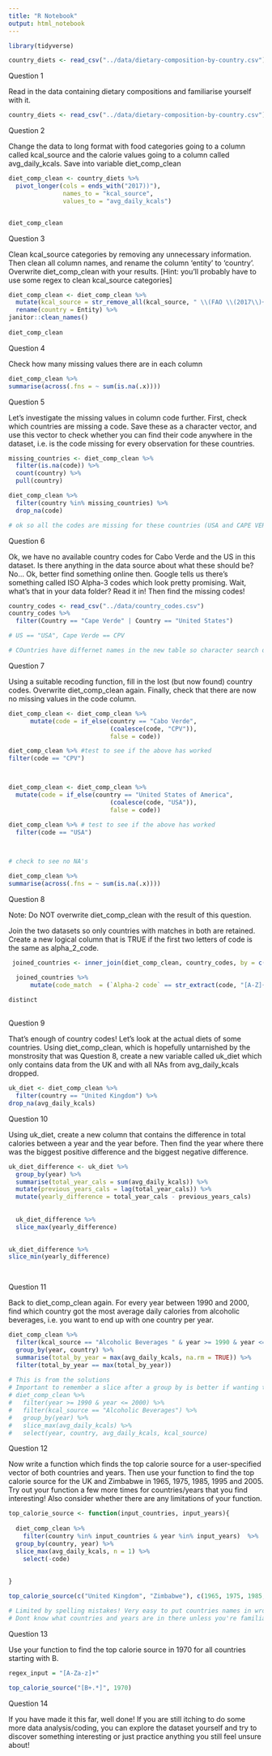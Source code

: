 ```yaml
---
title: "R Notebook"
output: html_notebook
---
```


```r

library(tidyverse)

country_diets <- read_csv("../data/dietary-composition-by-country.csv")

```

Question 1

Read in the data containing dietary compositions and familiarise yourself with it.

```r

country_diets <- read_csv("../data/dietary-composition-by-country.csv")

```


Question 2

Change the data to long format with food categories going to a column called kcal_source and the calorie values going to a column called avg_daily_kcals. Save into variable diet_comp_clean

```r
diet_comp_clean <- country_diets %>% 
  pivot_longer(cols = ends_with("2017))"), 
               names_to = "kcal_source",
               values_to = "avg_daily_kcals")


diet_comp_clean 
```


Question 3

Clean kcal_source categories by removing any unnecessary information. Then clean all column names, and rename the column ‘entity’ to ‘country’. Overwrite diet_comp_clean with your results. [Hint: you’ll probably have to use some regex to clean kcal_source categories]

```r

diet_comp_clean <- diet_comp_clean %>% 
  mutate(kcal_source = str_remove_all(kcal_source, " \\(FAO \\(2017\\)+")) %>% 
  rename(country = Entity) %>% 
janitor::clean_names()
 
diet_comp_clean
```


Question 4

Check how many missing values there are in each column

```r

diet_comp_clean %>% 
summarise(across(.fns = ~ sum(is.na(.x))))

```


Question 5

Let’s investigate the missing values in column code further. First, check which countries are missing a code. Save these as a character vector, and use this vector to check whether you can find their code anywhere in the dataset, i.e. is the code missing for every observation for these countries.

```r
missing_countries <- diet_comp_clean %>% 
  filter(is.na(code)) %>% 
  count(country) %>% 
  pull(country)

diet_comp_clean %>% 
  filter(country %in% missing_countries) %>% 
  drop_na(code)

# ok so all the codes are missing for these countries (USA and CAPE VERDE)
```



Question 6

Ok, we have no available country codes for Cabo Verde and the US in this dataset. Is there anything in the data source about what these should be? No… Ok, better find something online then. Google tells us there’s something called ISO Alpha-3 codes which look pretty promising. Wait, what’s that in your data folder? Read it in! Then find the missing codes!

```r
country_codes <- read_csv("../data/country_codes.csv")
country_codes %>% 
  filter(Country == "Cape Verde" | Country == "United States")

# US == "USA", Cape Verde == CPV

# COuntries have differnet names in the new table so character search didnt work
```


Question 7

Using a suitable recoding function, fill in the lost (but now found) country codes. Overwrite diet_comp_clean again. Finally, check that there are now no missing values in the code column.

```r



diet_comp_clean <- diet_comp_clean %>%
      mutate(code = if_else(country == "Cabo Verde", 
                            (coalesce(code, "CPV")), 
                            false = code))

diet_comp_clean %>% #test to see if the above has worked
filter(code == "CPV")



diet_comp_clean <- diet_comp_clean %>% 
  mutate(code = if_else(country == "United States of America", 
                            (coalesce(code, "USA")), 
                            false = code))

diet_comp_clean %>% # test to see if the above has worked
  filter(code == "USA")
  


# check to see no NA's

diet_comp_clean %>% 
summarise(across(.fns = ~ sum(is.na(.x))))

```


Question 8

Note: Do NOT overwrite diet_comp_clean with the result of this question.

Join the two datasets so only countries with matches in both are retained. Create a new logical column that is TRUE if the first two letters of code is the same as alpha_2_code.

```r

 joined_countries <- inner_join(diet_comp_clean, country_codes, by = c("country" = "Country"))

  joined_countries %>% 
      mutate(code_match  = (`Alpha-2 code` == str_extract(code, "[A-Z]{2}")))
    
distinct
 

```


Question 9

That’s enough of country codes! Let’s look at the actual diets of some countries. Using diet_comp_clean, which is hopefully untarnished by the monstrosity that was Question 8, create a new variable called uk_diet which only contains data from the UK and with all NAs from avg_daily_kcals dropped.

```r

uk_diet <- diet_comp_clean %>% 
  filter(country == "United Kingdom") %>% 
drop_na(avg_daily_kcals)

```


Question 10

Using uk_diet, create a new column that contains the difference in total calories between a year and the year before. Then find the year where there was the biggest positive difference and the biggest negative difference.

```r

uk_diet_difference <- uk_diet %>% 
  group_by(year) %>% 
  summarise(total_year_cals = sum(avg_daily_kcals)) %>% 
  mutate(previous_years_cals = lag(total_year_cals)) %>% 
  mutate(yearly_difference = total_year_cals - previous_years_cals) 
  
  
  uk_diet_difference %>% 
  slice_max(yearly_difference)
  

uk_diet_difference %>% 
slice_min(yearly_difference)
  



```


Question 11

Back to diet_comp_clean again. For every year between 1990 and 2000, find which country got the most average daily calories from alcoholic beverages, i.e. you want to end up with one country per year.

```r




diet_comp_clean %>% 
  filter(kcal_source == "Alcoholic Beverages " & year >= 1990 & year <= 2000) %>% 
  group_by(year, country) %>%
  summarise(total_by_year = max(avg_daily_kcals, na.rm = TRUE)) %>% 
  filter(total_by_year == max(total_by_year))
  
# This is from the solutions
# Important to remember a slice after a group by is better if wanting to preserve more columns!!!
# diet_comp_clean %>%
#   filter(year >= 1990 & year <= 2000) %>%
#   filter(kcal_source == "Alcoholic Beverages") %>%
#   group_by(year) %>%
#   slice_max(avg_daily_kcals) %>%
#   select(year, country, avg_daily_kcals, kcal_source)

```




Question 12

Now write a function which finds the top calorie source for a user-specified vector of both countries and years. Then use your function to find the top calorie source for the UK and Zimbabwe in 1965, 1975, 1985, 1995 and 2005. Try out your function a few more times for countries/years that you find interesting! Also consider whether there are any limitations of your function.

```r
top_calorie_source <- function(input_countries, input_years){
  
  diet_comp_clean %>% 
    filter(country %in% input_countries & year %in% input_years)  %>% 
  group_by(country, year) %>% 
  slice_max(avg_daily_kcals, n = 1) %>% 
    select(-code)
  
  
}

top_calorie_source(c("United Kingdom", "Zimbabwe"), c(1965, 1975, 1985, 1995, 2005))

# Limited by spelling mistakes! Very easy to put countries names in wrongly
# Dont know what countries and years are in there unless you're familiar with the dataset

```



Question 13

Use your function to find the top calorie source in 1970 for all countries starting with B.

```r
regex_input = "[A-Za-z]+"

top_calorie_source("[B+.*]", 1970)

```


Question 14

If you have made it this far, well done! If you are still itching to do some more data analysis/coding, you can explore the dataset yourself and try to discover something interesting or just practice anything you still feel unsure about!
```r





```

